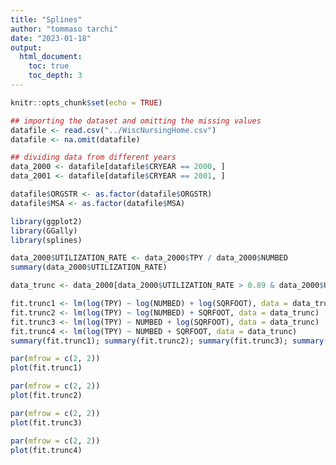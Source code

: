 ```yaml
---
title: "Splines"
author: "tommaso tarchi"
date: "2023-01-18"
output: 
  html_document:
    toc: true
    toc_depth: 3
---
```


```r
knitr::opts_chunk$set(echo = TRUE)
```


```r
## importing the dataset and omitting the missing values
datafile <- read.csv("../WiscNursingHome.csv")
datafile <- na.omit(datafile)

## dividing data from different years
data_2000 <- datafile[datafile$CRYEAR == 2000, ]
data_2001 <- datafile[datafile$CRYEAR == 2001, ]

datafile$ORGSTR <- as.factor(datafile$ORGSTR)
datafile$MSA <- as.factor(datafile$MSA)
```

```r
library(ggplot2)
library(GGally)
library(splines)
```



```r
data_2000$UTILIZATION_RATE <- data_2000$TPY / data_2000$NUMBED
summary(data_2000$UTILIZATION_RATE)

data_trunc <- data_2000[data_2000$UTILIZATION_RATE > 0.89 & data_2000$UTILIZATION_RATE < 0.96, ]
```

```r
fit.trunc1 <- lm(log(TPY) ~ log(NUMBED) + log(SQRFOOT), data = data_trunc)
fit.trunc2 <- lm(log(TPY) ~ log(NUMBED) + SQRFOOT, data = data_trunc)
fit.trunc3 <- lm(log(TPY) ~ NUMBED + log(SQRFOOT), data = data_trunc)
fit.trunc4 <- lm(log(TPY) ~ NUMBED + SQRFOOT, data = data_trunc)
summary(fit.trunc1); summary(fit.trunc2); summary(fit.trunc3); summary(fit.trunc4)
```
```r
par(mfrow = c(2, 2))
plot(fit.trunc1)
```
```r
par(mfrow = c(2, 2))
plot(fit.trunc2)
```
```r
par(mfrow = c(2, 2))
plot(fit.trunc3)
```
```r
par(mfrow = c(2, 2))
plot(fit.trunc4)
```

